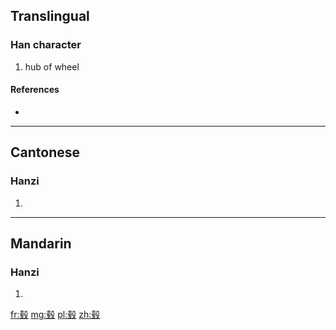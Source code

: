 {{also|轂}}
==Translingual==

===Han character===
{{Han char|rn=79|rad=殳|as=09|sn=13|four=|canj=GQHNE}}

# hub of wheel

====References====
* {{Han ref|kx=0587.031|hdz=32161.070|uh=6BC2|ud=27586}}

----

==Cantonese==

===Hanzi===
{{yue-hanzi|jyut=|y=guk1|tra=轂}}

# {{defn|lang=yue|sort=殳09}}

----

==Mandarin==

===Hanzi===
{{cmn-hanzi|tra=轂|pin=[[gǔ]] ([[gu3]])|wg=ku<sup>3</sup>}}

# {{defn|lang=cmn|sort=殳09}}

[[fr:毂]]
[[mg:毂]]
[[pl:毂]]
[[zh:毂]]